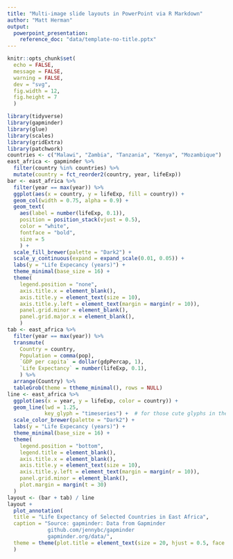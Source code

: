 ```yaml
---
title: "Multi-image slide layouts in PowerPoint via R Markdown"
author: "Matt Herman"
output: 
  powerpoint_presentation:
    reference_doc: "data/template-no-title.pptx"
---
```


```r
knitr::opts_chunk$set(
  echo = FALSE,
  message = FALSE,
  warning = FALSE,
  dev = "svg",
  fig.width = 12,
  fig.height = 7
  )
```

```r
library(tidyverse)
library(gapminder)
library(glue)
library(scales)
library(gridExtra)
library(patchwork)
countries <- c("Malawi", "Zambia", "Tanzania", "Kenya", "Mozambique") 
east_africa <- gapminder %>% 
  filter(country %in% countries) %>%
  mutate(country = fct_reorder2(country, year, lifeExp))
bar <- east_africa %>% 
  filter(year == max(year)) %>% 
  ggplot(aes(x = country, y = lifeExp, fill = country)) +
  geom_col(width = 0.75, alpha = 0.9) +
  geom_text(
    aes(label = number(lifeExp, 0.1)),
    position = position_stack(vjust = 0.5),
    color = "white",
    fontface = "bold",
    size = 5
    ) +
  scale_fill_brewer(palette = "Dark2") +
  scale_y_continuous(expand = expand_scale(0.01, 0.05)) +
  labs(y = "Life Expecancy (years)") +
  theme_minimal(base_size = 16) + 
  theme(
    legend.position = "none",
    axis.title.x = element_blank(),
    axis.title.y = element_text(size = 10),
    axis.title.y.left = element_text(margin = margin(r = 10)),
    panel.grid.minor = element_blank(),
    panel.grid.major.x = element_blank(),
    )
tab <- east_africa %>% 
  filter(year == max(year)) %>% 
  transmute(
    Country = country, 
    Population = comma(pop),
    `GDP per capita` = dollar(gdpPercap, 1),
    `Life Expectancy` = number(lifeExp, 0.1),
    ) %>% 
  arrange(Country) %>% 
  tableGrob(theme = ttheme_minimal(), rows = NULL)
line <- east_africa %>%
  ggplot(aes(x = year, y = lifeExp, color = country)) +
  geom_line(lwd = 1.25,
            key_glyph = "timeseries") +  # for those cute glyphs in the legend
  scale_color_brewer(palette = "Dark2") +
  labs(y = "Life Expecancy (years)") +
  theme_minimal(base_size = 16) +
  theme(
    legend.position = "bottom",
    legend.title = element_blank(),
    axis.title.x = element_blank(),
    axis.title.y = element_text(size = 10),
    axis.title.y.left = element_text(margin = margin(r = 10)),
    panel.grid.minor = element_blank(),
    plot.margin = margin(t = 30)
  )
layout <- (bar + tab) / line
layout +
  plot_annotation(
  title = "Life Expectancy of Selected Countries in East Africa",
  caption = "Source: gapminder: Data from Gapminder
             github.com/jennybc/gapminder
             gapminder.org/data/",
  theme = theme(plot.title = element_text(size = 20, hjust = 0.5, face = "bold"))
  )
```